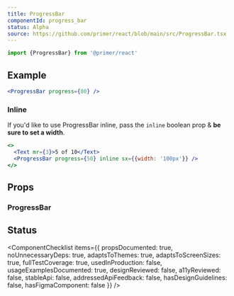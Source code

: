 ```yaml
---
title: ProgressBar
componentId: progress_bar
status: Alpha
source: https://github.com/primer/react/blob/main/src/ProgressBar.tsx
---
```


```js
import {ProgressBar} from '@primer/react'
```

## Example

```jsx live
<ProgressBar progress={80} />
```

### Inline

If you'd like to use ProgressBar inline, pass the `inline` boolean prop & **be sure to set a width**.

```jsx live
<>
  <Text mr={3}>5 of 10</Text>
  <ProgressBar progress={50} inline sx={{width: '100px'}} />
</>
```

## Props

### ProgressBar

<PropsTable>
  <PropsTableRow name="progress" type="number" description="Used to set the size of the green bar" defaultValue={0} />
  <PropsTableRow
    name="barSize"
    type={`| 'small'
| 'large'
| 'default'`}
    defaultValue="'default'"
    description="Controls the height of the progress bar. If omitted, height is set to the default height."
  />
  <PropsTableRow name="inline" type="boolean" defaultValue="false" description="Styles the progress bar inline" />
  <PropsTableRow name="bg" type="string" defaultValue="'bg.successInverse'" description="Set the progress bar color" />
  <PropsTableSxRow />
</PropsTable>

## Status

<ComponentChecklist
  items={{
    propsDocumented: true,
    noUnnecessaryDeps: true,
    adaptsToThemes: true,
    adaptsToScreenSizes: true,
    fullTestCoverage: true,
    usedInProduction: false,
    usageExamplesDocumented: true,
    designReviewed: false,
    a11yReviewed: false,
    stableApi: false,
    addressedApiFeedback: false,
    hasDesignGuidelines: false,
    hasFigmaComponent: false
  }}
/>
